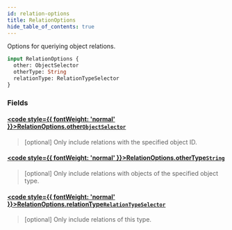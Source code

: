 ```yaml
---
id: relation-options
title: RelationOptions
hide_table_of_contents: true
---
```








Options for queriying object relations.

```graphql
input RelationOptions {
  other: ObjectSelector
  otherType: String
  relationType: RelationTypeSelector
}
```


### Fields

#### [<code style={{ fontWeight: 'normal' }}>RelationOptions.<b>other</b></code>](#)<Bullet />[`ObjectSelector`](/docs/v1/directory-api-reference/schema/objects/inputs/object-selector) <Badge class="secondary" text="input"/> <Badge class="secondary" text="objects"/>
> [optional] Only include relations with the specified object ID.
> 

#### [<code style={{ fontWeight: 'normal' }}>RelationOptions.<b>otherType</b></code>](#)<Bullet />[`String`](/docs/v1/directory-api-reference/schema/common/scalars/string) <Badge class="secondary" text="scalar"/> <Badge class="secondary" text="common"/>
> [optional] Only include relations with objects of the specified object type.
> 

#### [<code style={{ fontWeight: 'normal' }}>RelationOptions.<b>relationType</b></code>](#)<Bullet />[`RelationTypeSelector`](/docs/v1/directory-api-reference/schema/relation-types/inputs/relation-type-selector) <Badge class="secondary" text="input"/> <Badge class="secondary" text="relation-types"/>
> [optional] Only include relations of this type.
> 





